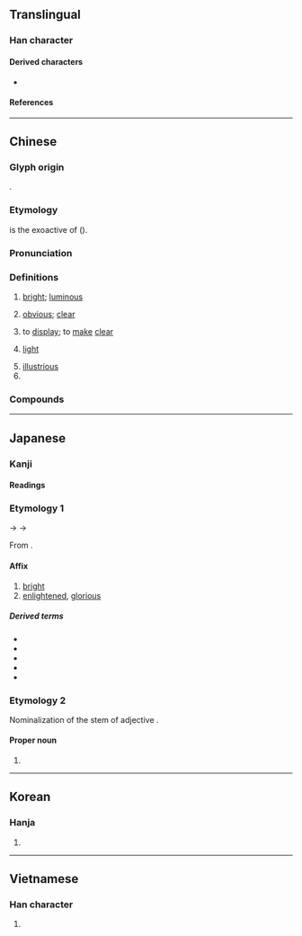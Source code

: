 {{character info}}
==Translingual==
{{stroke order|strokes=9}}

===Han character===
{{Han char|rn=72|rad=日|as=05|sn=9|four=67062|canj=ASHR|ids=⿰日召}}

====Derived characters====
* {{l|mul|[[𡎣]], [[𣸬]], [[𧼹]], [[𭫁]], [[𤋜]], [[照]]}}

====References====
{{Han ref|kx=0493.220|dkj=13855|dj=0858.020|hdz=21504.090|uh=662D}}

----

==Chinese==
{{zh-forms}}

===Glyph origin===
{{Han etym}}
{{Han compound|日|召|ls=psc|c1=s|c2=p|t1=sun}}.

===Etymology===
{{och-l|照|to shine}} is the exoactive of {{och-l|昭|bright}} ({{zh-ref|Schuessler, 2007}}).

===Pronunciation===
{{zh-pron
|m=zhāo
|c=ciu1,ziu1
|c_note=ziu1 - variant
|h=pfs=zêu
|md=
|mn=qz,tw,xm,zz:chiau
|mn-t=ziao1/ziou1
|mn-t_note=ziao1 - Shantou; ziou1 - Chaozhou
|w=
|mc=y
|oc=y
|cat=a,n,v,pn
}}

===Definitions===
{{zh-hanzi}}

# {{lb|zh|literary}} [[bright]]; [[luminous]]
# [[obvious]]; [[clear]]
# {{lb|zh|literary}} to [[display]]; to [[make]] [[clear]]
# {{lb|zh|literary}} [[light]]
# [[illustrious]]
# {{surname|zh}}

===Compounds===
{{zh-der|劣跡昭著|天理昭彰|惡名昭彰|德業長昭|天理昭昭|含冤昭雪|哭昭陵|光昭|天理昭然|仁昭法外|昭昭|昭示|昭顯|懿範長昭|昭披耶河|昭彰|昭陵六駿|昭陵|昭回|昭明文選|眾目昭彰|昭然|昭雪|昭君和番|昭和草|昭然若揭|昭關|昭穆|昭如日星|昭陽|昭冤申枉|昭華|昭代|昭君出塞|昭明|昭和|昭灼|昭告|昭陽殿|昭著|燕昭築臺|昭君怨|昭儀|楚昭萍實|昭王墜屨|臭名昭著|跌宕昭彰|罪惡昭著|鄭昭宋聾|臭名昭彰|道範長昭|昭君|沉冤昭雪|昭通}}

----

==Japanese==

===Kanji===
{{ja-kanji|grade=3|rs=日05}}

====Readings====
{{ja-readings
|goon=しょう<せう
|kanon=しょう<せう
|kun=あき-らか
|nanori=あき, あきら, いか, かず, てる, はる
}}

===Etymology 1===
{{ja-kanjitab|しょう|yomi=o}}
{{IPAchar|/seu/}} → {{IPAchar|/ɕeu/}} → {{IPAchar|/ɕʲoː/}}

From {{der|ja|ltc|sort=しよう|-}} {{ltc-l|昭}}.

====Affix====
{{ja-pos|affix|しょう|hhira=せう}}

# [[bright]]
# [[enlightened]], [[glorious]]

=====Derived terms=====
{{der-top3}}
* {{ja-r|昭%昭|しょう%しょう}}
* {{ja-r|昭%然|しょう%ぜん}}
* {{ja-r|昭%代|しょう%だい}}
* {{ja-r|昭%穆|しょう%ぼく}}
* {{ja-r|昭%和|^しょう%わ}}
{{der-bottom}}

===Etymology 2===
{{ja-kanjitab|yomi=k|あき|o1=ら}}

Nominalization of the stem of adjective {{m|ja|明らか|tr=akiraka||[[clear]], [[visible]]}}.

====Proper noun====
{{ja-pos|proper|あきら}}

# {{given name|ja|male|sort=あきら}}

----

==Korean==

===Hanja===
{{ko-hanja|hangeul=[[소]], [[조]]|eumhun=|rv=so, jo|mr=so, cho|y=so, co}}

# {{rfdef|ko|sort=日05}}

----

==Vietnamese==

===Han character===
{{vi-readings|reading=chiu, chiêu|rs=日05}}

# {{rfdef|vi|sort=日05}}